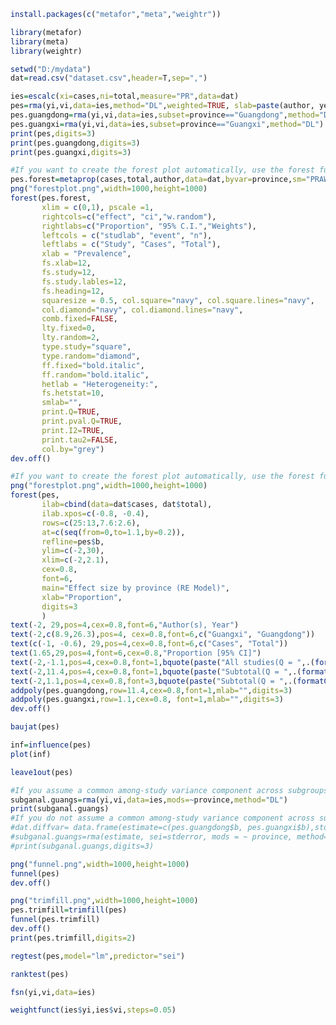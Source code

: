 ```r
install.packages(c("metafor","meta","weightr"))
```
```r
library(metafor)
library(meta)
library(weightr)
```
```r
setwd("D:/mydata")
dat=read.csv("dataset.csv",header=T,sep=",")
```
```r
ies=escalc(xi=cases,ni=total,measure="PR",data=dat) 
pes=rma(yi,vi,data=ies,method="DL",weighted=TRUE, slab=paste(author, year, sep=", "))
pes.guangdong=rma(yi,vi,data=ies,subset=province=="Guangdong",method="DL")
pes.guangxi=rma(yi,vi,data=ies,subset=province=="Guangxi",method="DL")
print(pes,digits=3)
print(pes.guangdong,digits=3)
print(pes.guangxi,digits=3)
```
```r
#If you want to create the forest plot automatically, use the forest function in the meta package. Numerical values in the following code are for demonstration purposes only. You need to respecify these values according to your dataset.
pes.forest=metaprop(cases,total,author,data=dat,byvar=province,sm="PRAW",method.tau="DL",incr=0.5,allincr=FALSE,addincr=FALSE,title="")
png("forestplot.png",width=1000,height=1000)
forest(pes.forest,
       xlim = c(0,1), pscale =1, 
       rightcols=c("effect", "ci","w.random"),
       rightlabs=c("Proportion", "95% C.I.","Weights"),
       leftcols = c("studlab", "event", "n"), 
       leftlabs = c("Study", "Cases", "Total"),
       xlab = "Prevalence", 
       fs.xlab=12,
       fs.study=12,
       fs.study.lables=12,
       fs.heading=12,
       squaresize = 0.5, col.square="navy", col.square.lines="navy",
       col.diamond="navy", col.diamond.lines="navy",
       comb.fixed=FALSE,
       lty.fixed=0,
       lty.random=2, 
       type.study="square",
       type.random="diamond",
       ff.fixed="bold.italic",
       ff.random="bold.italic",
       hetlab = "Heterogeneity:",
       fs.hetstat=10,
       smlab="",
       print.Q=TRUE,
       print.pval.Q=TRUE,
       print.I2=TRUE,
       print.tau2=FALSE,
       col.by="grey")
dev.off()
```
```r
#If you want to create the forest plot automatically, use the forest function in the meta package. Numerical values in the following code are for demonstration purposes only. You need to respecify these values according to your dataset.
png("forestplot.png",width=1000,height=1000)
forest(pes,
       ilab=cbind(data=dat$cases, dat$total),
       ilab.xpos=c(-0.8, -0.4),
       rows=c(25:13,7.6:2.6),
       at=c(seq(from=0,to=1.1,by=0.2)), 
       refline=pes$b,
       ylim=c(-2,30),
       xlim=c(-2,2.1),
       cex=0.8,
       font=6,
       main="Effect size by province (RE Model)",
       xlab="Proportion",
       digits=3
       )
text(-2, 29,pos=4,cex=0.8,font=6,"Author(s), Year")
text(-2,c(8.9,26.3),pos=4, cex=0.8,font=6,c("Guangxi", "Guangdong"))
text(c(-1, -0.6), 29,pos=4,cex=0.8,font=6,c("Cases", "Total"))
text(1.65,29,pos=4,font=6,cex=0.8,"Proportion [95% CI]")
text(-2,-1.1,pos=4,cex=0.8,font=1,bquote(paste("All studies(Q = ",.(formatC(pes$QE, digits=1, format="f")), ", df = ", .(pes$k - pes$p),", p = ", .(formatC(pes$QEp, digits=2, format="f")), "; ", I^2, " = ",.(formatC(pes$I2, digits=1, format="f")), "%",")")))
text(-2,11.4,pos=4,cex=0.8,font=1,bquote(paste("Subtotal(Q = ",.(formatC(pes.guangdong$QE, digits=1, format="f")), ", df = ", .(pes.guangdong$k - pes.guangdong$p),", p = ", .(formatC(pes.guangdong$QEp, digits=2, format="f")),"; ", I^2, " = ",.(formatC(pes.guangdong$I2, digits=1, format="f")), "%",")")))
text(-2,1.1,pos=4,cex=0.8,font=3,bquote(paste("Subtotal(Q = ",.(formatC(pes.guangxi$QE, digits=1, format="f")),", df = ", .(pes.guangxi$k - pes.guangxi$p),", p = ", .(formatC(pes.guangxi$QEp, digits=2, format="f")),"; ", I^2, " = ",.(formatC(pes.guangxi$I2, digits=1, format="f")), "%",")")))
addpoly(pes.guangdong,row=11.4,cex=0.8,font=1,mlab="",digits=3)
addpoly(pes.guangxi,row=1.1,cex=0.8, font=1,mlab="",digits=3)
dev.off()
```
```r
baujat(pes)
```
```r
inf=influence(pes)
plot(inf)
```
```r
leave1out(pes)
```
```r
#If you assume a common among-study variance component across subgroups (pool within-group estimates of tau-squared), then remove the "#" sign before the following two lines.
subganal.guangs=rma(yi,vi,data=ies,mods=~province,method="DL")
print(subganal.guangs)
#If you do not assume a common among-study variance component across subgroups (do not pool within-group estimates of tau-squared), then remove the "#" sign before the following three lines. This is the option used by RevMan.
#dat.diffvar= data.frame(estimate=c(pes.guangdong$b, pes.guangxi$b),stderror=c(pes.guangdong$se, pes.guangxi$se),province = c("Guangdong","Guangxi"), tau2=round(c(pes.guangdong$tau2, pes.guangxi$tau2),3))
#subganal.guangs=rma(estimate, sei=stderror, mods = ~ province, method="FE", data=dat.diffvar, digits=4)
#print(subganal.guangs,digits=3)
```
```r
png("funnel.png",width=1000,height=1000)
funnel(pes)
dev.off()
```
```r
png("trimfill.png",width=1000,height=1000)
pes.trimfill=trimfill(pes)
funnel(pes.trimfill)
dev.off()
print(pes.trimfill,digits=2)
```
```r
regtest(pes,model="lm",predictor="sei")
```
```r
ranktest(pes)
```
```r
fsn(yi,vi,data=ies)
```
```r
weightfunct(ies$yi,ies$vi,steps=0.05) 
```

